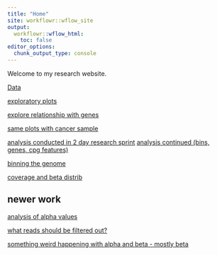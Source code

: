```yaml
---
title: "Home"
site: workflowr::wflow_site
output:
  workflowr::wflow_html:
    toc: false
editor_options:
  chunk_output_type: console
---
```


Welcome to my research website.

[Data](00_ObtainData.html)

[exploratory plots](exploratory_plots.html)

[explore relationship with genes](exploratory_plots_genes.html)


[same plots with cancer sample](healthyVsLuad.html)

[analysis conducted in 2 day research sprint](researchSprint.html)
[analysis continued (bins, genes, cpg features)](researchSprintB.html)

[binning the genome](binningGenome.html)

[coverage and beta distrib](coverageAndSummaryAnalysis.html)

## newer work

[analysis of alpha values](alphaAnalysis.html)

[what reads should be filtered out?](filteringReads.html)

[something weird happening with alpha and beta - mostly beta](checkAlphaAndBetaMatch.html)
